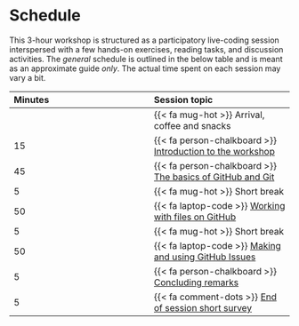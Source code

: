 # Schedule {#sec-schedule}

This 3-hour workshop is structured as a participatory live-coding
session interspersed with a few hands-on exercises, reading tasks, and
discussion activities. The *general* schedule is outlined in the below
table and is meant as an approximate guide *only*. The actual time spent
on each session may vary a bit.

| Minutes | Session topic |
|:-----------------------------------|:-----------------------------------|
|  | {{< fa mug-hot >}} Arrival, coffee and snacks |
| 15 | {{< fa person-chalkboard >}} [Introduction to the workshop](/sessions/introduction.qmd) |
| 45 | {{< fa person-chalkboard >}} [The basics of GitHub and Git](/sessions/basics.qmd) |
| 5 | {{< fa mug-hot >}} Short break |
| 50 | {{< fa laptop-code >}} [Working with files on GitHub](/sessions/working-with-files.qmd) |
| 5 | {{< fa mug-hot >}} Short break |
| 50 | {{< fa laptop-code >}} [Making and using GitHub Issues](/sessions/using-issues.qmd) |
| 5 | {{< fa person-chalkboard >}} [Concluding remarks](/sessions/conclusion.qmd) |
| 5 | {{< fa comment-dots >}} [End of session short survey]() |
